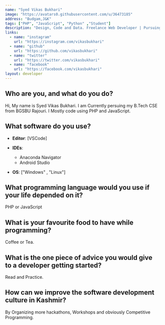 ```yaml
---
name: "Syed Vikas Bukhari"
image: "https://avatars0.githubusercontent.com/u/36473185"
address: "Budgam,J&K"
tags: ["PHP", "JavaScript", "Python" ,"Student"]
description: "Design, Code and Data. Freelance Web Developer | Pursuing B.Tech CSE."
links:
  - name: "instagram"
    url: "https://instagram.com/vikasbukhari"
  - name: "github"
    url: "https://github.com/vikasbukhari"
  - name: "twitter"
    url: "https://twitter.com/vikasbukhari"
  - name: "facebook"
    url: "https://facebook.com/vikasbukhari"
layout: developer
---
```


## Who are you, and what do you do?

Hi, My name is Syed Vikas Bukhari. I am Currently persuing my B.Tech CSE from BGSBU Rajouri. I Mostly code using PHP and JavaScript.



## What software do you use?

- **Editor**: [VSCode]
- **IDEs**:
  - Anaconda Navigator
  - Android Studio
  
- **OS**: ["Windows" , "Linux"]

## What programming language would you use if your life depended on it?

PHP or JavaScript

## What is your favourite food to have while programming?

Coffee or Tea.

## What is the one piece of advice you would give to a developer getting started?

Read and Practice.

## How can we improve the software development culture in Kashmir?

By Organizing more hackathons, Workshops and obviously Competitive Programming.

